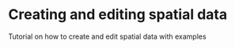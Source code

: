 # Creating and editing spatial data {#data_editing}

Tutorial on how to create and edit spatial data with examples